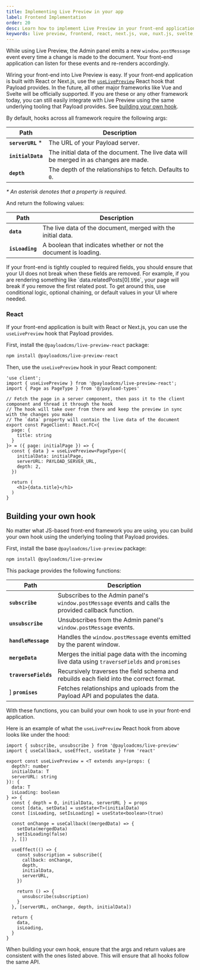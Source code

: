 ```yaml
---
title: Implementing Live Preview in your app
label: Frontend Implementation
order: 20
desc: Learn how to implement Live Preview in your front-end application.
keywords: live preview, frontend, react, next.js, vue, nuxt.js, svelte, hook, useLivePreview
---
```


While using Live Preview, the Admin panel emits a new `window.postMessage` event every time a change is made to the document. Your front-end application can listen for these events and re-renders accordingly.

Wiring your front-end into Live Preview is easy. If your front-end application is built with React or Next.js, use the [`useLivePreview`](#react) React hook that Payload provides. In the future, all other major frameworks like Vue and Svelte will be officially supported. If you are these or any other framework today, you can still easily integrate with Live Preview using the same underlying tooling that Payload provides. See [building your own hook](#building-your-own-hook).

By default, hooks across all framework require the following args:

| Path                  | Description                                                                                                                                                                                 |
| --------------------- | ------------------------------------------------------------------------------------------------------------------------------------------------------------------------------------------- |
| **`serverURL`** \*    | The URL of your Payload server.                                                                                                                                                             |
| **`initialData`**     | The initial data of the document. The live data will be merged in as changes are made.                                                                                                      |
| **`depth`**           | The depth of the relationships to fetch. Defaults to `0`.                                                                                                                                   |

_\* An asterisk denotes that a property is required._

And return the following values:

| Path                  | Description                                                                                                                                                                                 |
| --------------------- | ------------------------------------------------------------------------------------------------------------------------------------------------------------------------------------------- |
| **`data`**            | The live data of the document, merged with the initial data.                                                                                                                                |
| **`isLoading`**       | A boolean that indicates whether or not the document is loading.                                                                                                                            |

<Banner type="info">
  If your front-end is tightly coupled to required fields, you should ensure that your UI does not break when these fields are removed. For example, if you are rendering something like `data.relatedPosts[0].title`, your page will break if you remove the first related post. To get around this, use conditional logic, optional chaining, or default values in your UI where needed.
</Banner>

### React

If your front-end application is built with React or Next.js, you can use the `useLivePreview` hook that Payload provides.

First, install the `@payloadcms/live-preview-react` package:

```bash
npm install @payloadcms/live-preview-react
```

Then, use the `useLivePreview` hook in your React component:

```tsx
'use client';
import { useLivePreview } from '@payloadcms/live-preview-react';
import { Page as PageType } from '@/payload-types'

// Fetch the page in a server component, then pass it to the client component and thread it through the hook
// The hook will take over from there and keep the preview in sync with the changes you make
// The `data` property will contain the live data of the document
export const PageClient: React.FC<{
  page: {
    title: string
  }
}> = ({ page: initialPage }) => {
  const { data } = useLivePreview<PageType>({
    initialData: initialPage,
    serverURL: PAYLOAD_SERVER_URL,
    depth: 2,
  })

  return (
    <h1>{data.title}</h1>
  )
}
```

## Building your own hook

No matter what JS-based front-end framework you are using, you can build your own hook using the underlying tooling that Payload provides.

First, install the base `@payloadcms/live-preview` package:

```bash
npm install @payloadcms/live-preview
```

This package provides the following functions:

| Path                  | Description                                                                                                                                                                                 |
| --------------------- | ------------------------------------------------------------------------------------------------------------------------------------------------------------------------------------------- |
| **`subscribe`**       | Subscribes to the Admin panel's `window.postMessage` events and calls the provided callback function.                                                                               |
| **`unsubscribe`**     | Unsubscribes from the Admin panel's `window.postMessage` events.                                                                                                                    |
| **`handleMessage`**   | Handles the `window.postMessage` events emitted by the parent window.                                                                                                               |
| **`mergeData`**       | Merges the initial page data with the incoming live data using `traverseFields` and `promises`                                                                                              |
| **`traverseFields`**  | Recursively traverses the field schema and rebuilds each field into the correct format.                                                                                                     |
] **`promises`**        | Fetches relationships and uploads from the Payload API and populates the data.                                                                                                              |

With these functions, you can build your own hook to use in your front-end application.

Here is an example of what the `useLivePreview` React hook from above looks like under the hood:

```tsx
import { subscribe, unsubscribe } from '@payloadcms/live-preview'
import { useCallback, useEffect, useState } from 'react'

export const useLivePreview = <T extends any>(props: {
  depth?: number
  initialData: T
  serverURL: string
}): {
  data: T
  isLoading: boolean
} => {
  const { depth = 0, initialData, serverURL } = props
  const [data, setData] = useState<T>(initialData)
  const [isLoading, setIsLoading] = useState<boolean>(true)

  const onChange = useCallback((mergedData) => {
    setData(mergedData)
    setIsLoading(false)
  }, [])

  useEffect(() => {
    const subscription = subscribe({
      callback: onChange,
      depth,
      initialData,
      serverURL,
    })

    return () => {
      unsubscribe(subscription)
    }
  }, [serverURL, onChange, depth, initialData])

  return {
    data,
    isLoading,
  }
}
```

<Banner type="info">
  When building your own hook, ensure that the args and return values are consistent with the ones listed above. This will ensure that all hooks follow the same API.
</Banner>
